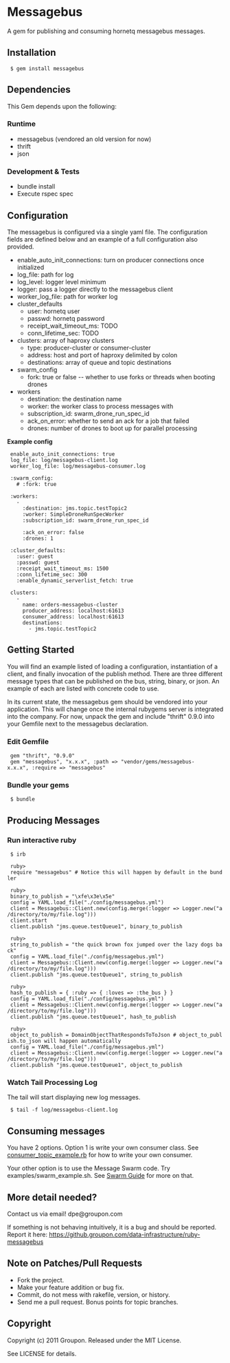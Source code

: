 = Messagebus =

A gem for publishing and consuming hornetq messagebus messages.

== Installation ==

  $ gem install messagebus

== Dependencies ==

This Gem depends upon the following:

=== Runtime ===

* messagebus (vendored an old version for now)
* thrift
* json

=== Development & Tests ===

* bundle install
* Execute rspec spec

== Configuration ==

The messagebus is configured via a single yaml file.  The configuration fields are defined below and an
example of a full configuration also provided.

* enable_auto_init_connections: turn on producer connections once initialized
* log_file: path for log
* log_level: logger level minimum
* logger: pass a logger directly to the messagebus client
* worker_log_file: path for worker log
* cluster_defaults
** user: hornetq user
** passwd: hornetq password
** receipt_wait_timeout_ms: TODO
** conn_lifetime_sec: TODO
* clusters: array of haproxy clusters
** type: producer-cluster or consumer-cluster
** address: host and port of haproxy delimited by colon
** destinations: array of queue and topic destinations
* swarm_config
** fork: true or false -- whether to use forks or threads when booting drones
* workers
** destination: the destination name
** worker: the worker class to process messages with
** subscription_id: swarm_drone_run_spec_id
** ack_on_error: whether to send an ack for a job that failed
** drones: number of drones to boot up for parallel processing

'''Example config'''
  enable_auto_init_connections: true 
  log_file: log/messagebus-client.log
  worker_log_file: log/messagebus-consumer.log
  
  :swarm_config:
    # :fork: true
  
  :workers:
    -
      :destination: jms.topic.testTopic2
      :worker: SimpleDroneRunSpecWorker
      :subscription_id: swarm_drone_run_spec_id
      
      :ack_on_error: false
      :drones: 1
  
  :cluster_defaults:
    :user: guest
    :passwd: guest
    :receipt_wait_timeout_ms: 1500
    :conn_lifetime_sec: 300
    :enable_dynamic_serverlist_fetch: true  
  
  clusters:
    -
      name: orders-messagebus-cluster
      producer_address: localhost:61613
      consumer_address: localhost:61613
      destinations:
        - jms.topic.testTopic2

== Getting Started ==

You will find an example listed of loading a configuration, instantiation of a client, and
finally invocation of the publish method.  There are three different message types that can
be published on the bus, string, binary, or json.  An example of each are listed with concrete
code to use.

In its current state, the messagebus gem should be vendored into your application.  This will
change once the internal rubygems server is integrated into the company.  For now, unpack the
gem and include "thrift" 0.9.0 into your Gemfile next to the messagebus declaration.

=== Edit Gemfile ===

  gem "thrift", "0.9.0"
  gem "messagebus", "x.x.x", :path => "vendor/gems/messagebus-x.x.x", :require => "messagebus"


=== Bundle your gems ===

  $ bundle

== Producing Messages ==
=== Run interactive ruby ===

  $ irb

  ruby>
  require "messagebus" # Notice this will happen by default in the bundler

  ruby>
  binary_to_publish = "\xfe\x3e\x5e"
  config = YAML.load_file("./config/messagebus.yml")
  client = Messagebus::Client.new(config.merge(:logger => Logger.new("a/directory/to/my/file.log")))  
  client.start
  client.publish "jms.queue.testQueue1", binary_to_publish

  ruby>
  string_to_publish = "the quick brown fox jumped over the lazy dogs back"
  config = YAML.load_file("./config/messagebus.yml")
  client = Messagebus::Client.new(config.merge(:logger => Logger.new("a/directory/to/my/file.log")))  
  client.publish "jms.queue.testQueue1", string_to_publish

  ruby>
  hash_to_publish = { :ruby => { :loves => :the_bus } }
  config = YAML.load_file("./config/messagebus.yml")
  client = Messagebus::Client.new(config.merge(:logger => Logger.new("a/directory/to/my/file.log")))  
  client.publish "jms.queue.testQueue1", hash_to_publish

  ruby>
  object_to_publish = DomainObjectThatRespondsToToJson # object_to_publish.to_json will happen automatically
  config = YAML.load_file("./config/messagebus.yml")
  client = Messagebus::Client.new(config.merge(:logger => Logger.new("a/directory/to/my/file.log")))  
  client.publish "jms.queue.testQueue1", object_to_publish

=== Watch Tail Processing Log ===

The tail will start displaying new log messages.

  $ tail -f log/messagebus-client.log


== Consuming messages ==
You have 2 options. Option 1 is write your own consumer class. See [[https://github.com/groupon/Message-Bus/blob/master/mbus-ruby/examples/consumer_topic_example.rb|consumer_topic_example.rb]]
for how to write your own consumer.

Your other option is to use the Message Swarm code. Try examples/swarm_example.sh. See [[https://github.com/groupon/Message-Bus/wiki/Swarm-Consumer|Swarm Guide]] for more on that.

== More detail needed? ==

Contact us via email! dpe@groupon.com

If something is not behaving intuitively, it is a bug and should be reported.
Report it here: https://github.groupon.com/data-infrastructure/ruby-messagebus

== Note on Patches/Pull Requests ==

* Fork the project.
* Make your feature addition or bug fix.
* Commit, do not mess with rakefile, version, or history.
* Send me a pull request. Bonus points for topic branches.

== Copyright ==

Copyright (c) 2011 Groupon. Released under the MIT License.

See LICENSE for details.
